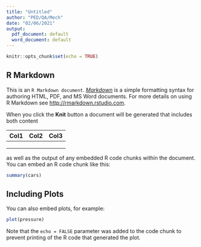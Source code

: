 ```yaml
---
title: "Untitled"
author: "PED/QA/Mech"
date: "02/06/2021"
output:
  pdf_document: default
  word_document: default
---
```


```r
knitr::opts_chunk$set(echo = TRUE)
```

## R Markdown

<!--- rmarkdown::render('C:/Users/Lenovo/Documents/gkgit/pedqam/wordrmd.Rmd',  encoding = 'UTF-8');   --->


This is an `R Markdown document`. [*Markdown*]{.ul} is a simple formatting syntax for authoring HTML, PDF, and MS Word documents. For more details on using R Markdown see <http://rmarkdown.rstudio.com>.

When you click the **Knit** button a document will be generated that includes both content

| Col1 | Col2 | Col3 |
|------|------|------|
|      |      |      |
|      |      |      |
|      |      |      |

as well as the output of any embedded R code chunks within the document. You can embed an R code chunk like this:

```r
summary(cars)
```

## Including Plots

You can also embed plots, for example:

```r
plot(pressure)
```

Note that the `echo = FALSE` parameter was added to the code chunk to prevent printing of the R code that generated the plot.
